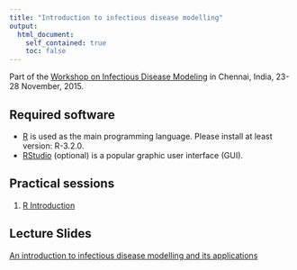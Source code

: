 ```yaml
---
title: "Introduction to infectious disease modelling"
output:
  html_document:
    self_contained: true
    toc: false  
---
```


Part of the [Workshop on Infectious Disease Modeling](http://www.imsc.res.in/~sitabhra/meetings/infection15/) in Chennai, India, 23-28 November, 2015.

## Required software
* [R](http://cran.r-project.org) is used as the main programming language. Please install at least version: R-3.2.0.
* [RStudio](http://www.rstudio.com/products/rstudio/download/) (optional) is a popular graphic user interface (GUI).

## Practical sessions

1. [R Introduction](intro_to_r_gk.html)

## Lecture Slides

[An introduction to infectious disease modelling and its applications](intro_modelling_chennai.pdf)
